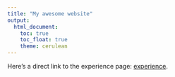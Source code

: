 ```yaml
---
title: "My awesome website"
output: 
  html_document:
    toc: true
    toc_float: true
    theme: cerulean
---
```



Here's a direct link to the experience page: [experience](experience.html).